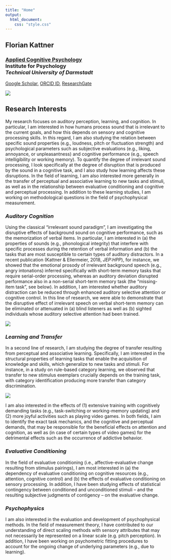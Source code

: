```yaml
---
title: "Home"
output: 
  html_document:
    css: "style.css"
---
```


<style>
.title {
  display: none;
}
</style>

<div class="col-sm-8">

# **Florian Kattner**

<!--
### Professur für Allgemeine Psychologie<br>Faculty of Health<br>[_Health and Medical University Potsdam_](https://www.health-and-medical-university.de/)
-->

### [Applied Cognitive Psychology](https://www.kog.psychologie.tu-darmstadt.de/mitarbeiter_1/kattner/kattner.en.jsp)<br>Institute for Psychology<br>_Technical University of Darmstadt_

[Google Scholar](https://scholar.google.de/citations?user=B9XMk0cAAAAJ&hl=de), [ORCID ID](https://orcid.org/0000-0003-2124-2829), [ResearchGate](https://www.researchgate.net/profile/Florian_Kattner)

</div>

<div class="col-sm-4">

![](img/foto_fk_bw.jpg)

</div>


## **Research Interests** {.tabset}

My research focuses on auditory perception, learning, and cognition. In particular, I am interested in how humans process sound that is irrelevant to the current goals, and how this depends on sensory and cognitive processing skills. In this regard, I am also studying the relation between specific sound properties (e.g., loudness, pitch or fluctuation strength) and psychological parameters such as subjective evaluations (e.g., liking, annoyance, or unpleasantness) and cognitive performance (e.g., speech intelligibility or working memory). To quantify the degree of irrelevant sound processing, I look specifically at the degree of disruption that is produced by the sound in a cognitive task, and I also study how learning affects these disruptions. In the field of learning, I am also interested more generally in the transfer of perceptual and associative learning to new tasks and stimuli, as well as in the relationship between evaluative conditioning and cognitive and perceptual processing. In addition to these learning studies, I am working on methodological questions in the field of psychophysical measurement.


### *Auditory Cognition*

Using the classical “irrelevant sound paradigm”, I am investigating the disruptive effects of background sound on cognitive performance, such as the memorization of verbal items. In particular, I am interested in (a) the properties of sounds (e.g., phonological integrity) that interfere with specific processes during the retention of verbal information and (b) the tasks that are most susceptible to certain types of auditory distractors. In a recent publication (Kattner & Ellermeier, 2018, _JEP:HPP_), for instance, we showed that the emotional prosody of irrelevant background speech (e.g., angry intonations) inferred specifically with short-term memory tasks that require serial-order processing, whereas an auditory deviation disrupted performance also in a non-serial short-term memory task (the "missing-item task", see below). In addition, I am interested whether auditory distraction can be reduced through enhanced auditory selective attention or cognitive control. In this line of research, we were able to demonstrate that the disruptive effect of irrelevant speech on verbal short-term memory can be eliminated or attenuated in (a) blind listeners as well as (b) sighted individuals whose auditory selective attention had been trained.

![](img/Fig4b_Prosody_Task.png)


### *Learning and Transfer*

In a second line of research, I am studying the degree of transfer resulting from perceptual and associative learning. Specifically, I am interested in the structural properties of learning tasks that enable the acquisition of knowledge and skills, which generalize to new tasks and stimuli. For instance, in a study on rule-based category learning, we observed that transfer to new stimulus exemplars crucially depends on the training task, with category identification producing more transfer than category discrimination.

![](img/LP01_gabor_overall.jpg)



I am also interested in the effects of (1) extensive training with cognitively demanding tasks (e.g., task-switching or working-memory updating) and (2) more joyful activities such as playing video games. In both fields, I aim to identify the exact task mechanics, and the cognitive and perceptual demands, that may be responsible for the beneficial effects on attention and cognition, as well as (in case of certain types of video games) for the detrimental effects such as the occurrence of addictive behavior.

### *Evaluative Conditioning*

In the field of evaluative conditioning (i.e., affective-evaluative change resulting from stimulus pairings), I am most interested in (a) the dependency of evaluative conditioning on cognitive resources (e.g., attention, cognitive control) and (b) the effects of evaluative conditioning on sensory processing. In addition, I have been studying effects of statistical contingency between conditioned and unconditioned stimuli – and the resulting subjective judgments of contigency – on the evaluative change.

### *Psychophysics*

I am also interested in the evaluation and development of psychophysical methods. In the field of measurement theory, I have contributed to our understanding of direct scaling methods with sensory attributes that may not necessarily be represented on a linear scale (e.g. pitch perception). In addition, I have been working on psychometric fitting procedures to account for the ongoing change of underlying parameters (e.g., due to learning).



